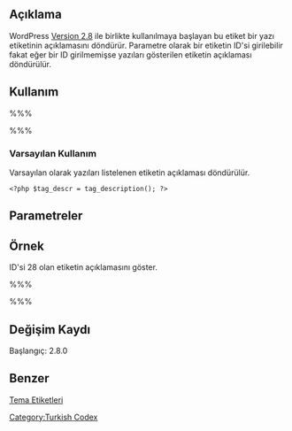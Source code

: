 {{Languages|
{{en|Template Tags/tag_description}}
{{tr|Tema_Etiketleri/tag_description}}
{{ja|テンプレートタグ/tag_description}}
}}

== Açıklama ==

WordPress [[Version 2.8]] ile birlikte kullanılmaya başlayan bu etiket bir yazı etiketinin açıklamasını döndürür. Parametre olarak bir etiketin ID'si girilebilir fakat eğer bir ID girilmemişse yazıları gösterilen etiketin açıklaması döndürülür.

== Kullanım ==

%%% <?php tag_description( $tagID ); ?> %%%

===Varsayılan Kullanım===

Varsayılan olarak yazıları listelenen etiketin açıklaması döndürülür.

<pre><?php $tag_descr = tag_description(); ?></pre>

== Parametreler ==

{{Parameter|$tagID|string|Açıklaması döndürülecek etiketin ID'si.|optional|Sorgulanan etiketin açıklaması döndürülür}}

== Örnek ==
ID'si 28 olan etiketin açıklamasını göster.

%%% <?php echo 'Etiket Açıklaması: ' . tag_description('28'); ?> %%%

== Değişim Kaydı ==

Başlangıç: 2.8.0

== Benzer ==

{{Etiket Etiket Etiketleri}}

[[tr:Tema_Etiketleri|Tema Etiketleri]]

[[Category:Turkish Codex]]